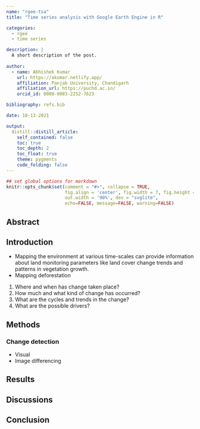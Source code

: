```yaml
---
name: "rgee-tsa"
title: "Time series analysis with Google Earth Engine in R"

categories:
  - rgee
  - time series

description: |
  A short description of the post.
  
author:
  - name: Abhishek Kumar
    url: https://akumar.netlify.app/
    affiliation: Panjab University, Chandigarh
    affiliation_url: https://puchd.ac.in/
    orcid_id: 0000-0003-2252-7623

bibliography: refs.bib

date: 10-13-2021

output:
  distill::distill_article:
    self_contained: false
    toc: true
    toc_depth: 2
    toc_float: true
    theme: pygments
    code_folding: false
---
```



```r
## set global options for markdown
knitr::opts_chunk$set(comment = "#>", collapse = TRUE, 
                      fig.align = 'center', fig.width = 7, fig.height = 5, 
                      out.width = '90%', dev = "svglite",
                      echo=FALSE, message=FALSE, warning=FALSE)
```

## Abstract



## Introduction

* Mapping the environment at various time-scales can provide information about 
land monitoring parameters like land cover change trends and patterns in 
vegetation growth.
* Mapping deforestation

(1) Where and when has change taken place? 
(2) How much and what kind of change has occurred?
(3) What are the cycles and trends in the change?
(4) What are the possible drivers?

## Methods

### Change detection

* Visual
* Image differencing


## Results


## Discussions


## Conclusion


